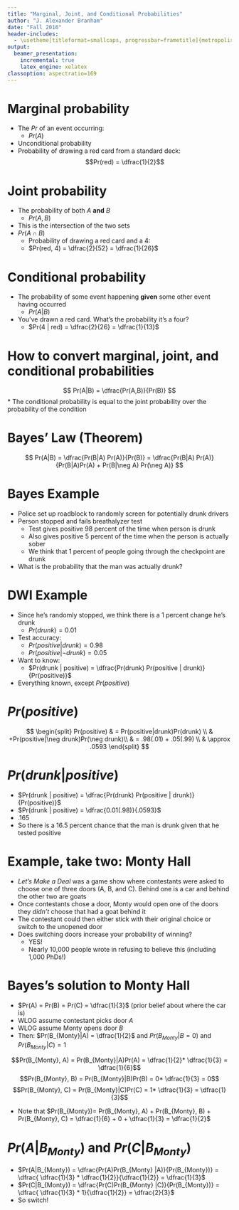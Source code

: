 ```yaml
---
title: "Marginal, Joint, and Conditional Probabilities"
author: "J. Alexander Branham"
date: "Fall 2016"
header-includes: 
  - \usetheme[titleformat=smallcaps, progressbar=frametitle]{metropolis}
output: 
  beamer_presentation:
    incremental: true
    latex_engine: xelatex
classoption: aspectratio=169
---
```


# Marginal probability
* The $Pr$ of an event occurring:
    + $Pr(A)$
* Unconditional probability
* Probability of drawing a red card from a standard deck:
$$Pr(red) = \dfrac{1}{2}$$

# Joint probability
* The probability of both $A$ **and** $B$
    + $Pr(A, B)$
* This is the intersection  of the two sets
* $Pr(A \cap B)$
    + Probability of drawing a red card and a 4:
    + $Pr(red, 4) = \dfrac{2}{52} = \dfrac{1}{26}$

# Conditional probability
* The probability of some event happening **given** some other event having occurred
    + $Pr(A|B)$
* You've drawn a red card. What's the probability it's a four?
    + $Pr(4 | red) = \dfrac{2}{26} = \dfrac{1}{13}$

# How to convert marginal, joint, and conditional probabilities
$$
Pr(A|B) = \dfrac{Pr(A,B)}{Pr(B)}
$$
* The conditional probability is equal to the joint probability over the probability of the condition 

# Bayes' Law (Theorem)
$$
Pr(A|B) = \dfrac{Pr(B|A) Pr(A)}{Pr(B)} = \dfrac{Pr(B|A) Pr(A)}{Pr(B|A)Pr(A) + Pr(B|\neg A) Pr(\neg A)}
$$

# Bayes Example
* Police set up roadblock to randomly screen for potentially drunk drivers
* Person stopped and fails breathalyzer test
    + Test gives positive 98 percent of the time when person is drunk
    + Also gives positive 5 percent of the time when the person is actually sober 
    + We think that 1 percent of people going through the checkpoint are drunk 
* What is the probability that the man was actually drunk? 

# DWI Example
* Since he's randomly stopped, we think there is a 1 percent change he's drunk 
    + $Pr(drunk) = 0.01$
* Test accuracy:
    + $Pr(positive | drunk) = 0.98$
    + $Pr(positive | \neg drunk) = 0.05$
* Want to know:
    + $Pr(drunk | positive) = \dfrac{Pr(drunk) Pr(positive | drunk)}{Pr(positive)}$
* Everything known, except $Pr(positive)$

# $Pr(positive)$
$$
\begin{split}
Pr(positive) & = Pr(positive|drunk)Pr(drunk) \\
 & +Pr(positive|\neg drunk)Pr(\neg drunk)\\
 & = .98(.01) + .05(.99) \\
 & \approx .0593
\end{split}
$$

# $Pr(drunk | positive)$
* $Pr(drunk | positive) = \dfrac{Pr(drunk) Pr(positive | drunk)}{Pr(positive)}$
* $Pr(drunk | positive) = \dfrac{0.01(.98)}{.0593}$
* $.165$
* So there is a 16.5 percent chance that the man is drunk given that he tested positive

# Example, take two: Monty Hall
* *Let's Make a Deal* was a game show where contestants were asked to choose one of three doors (A, B, and C). Behind one is a car and behind the other two are goats 
* Once contestants chose a door, Monty would open one of the doors they *didn't* choose that had a goat behind it
* The contestant could then either stick with their original choice or switch to the unopened door 
* Does switching doors increase your probability of winning? 
    + YES! 
    + Nearly 10,000 people wrote in refusing to believe this (including 1,000 PhDs!)
    
# Bayes's solution to Monty Hall
* $Pr(A) = Pr(B) = Pr(C) = \dfrac{1}{3}$ (prior belief about where the car is)
* WLOG assume contestant picks door $A$
* WLOG assume Monty opens door $B$
* Then: $Pr(B_{Monty}|A) = \dfrac{1}{2}$ and $Pr(B_{Monty}|B=0)$ and $Pr(B_{Monty}|C) = 1$

\pause

$$Pr(B_{Monty}, A) = Pr(B_{Monty}|A)Pr(A) = \dfrac{1}{2}* \dfrac{1}{3} = \dfrac{1}{6}$$
$$Pr(B_{Monty}, B) = Pr(B_{Monty}|B)Pr(B) = 0* \dfrac{1}{3} = 0$$
$$Pr(B_{Monty}, C) = Pr(B_{Monty}|C)Pr(C) = 1* \dfrac{1}{3} = \dfrac{1}{3}$$

\pause

* Note that $Pr(B_{Monty})= Pr(B_{Monty}, A) + Pr(B_{Monty}, B) + Pr(B_{Monty}, C) = \dfrac{1}{6} + 0 + \dfrac{1}{3} = \dfrac{1}{2}$

# $Pr(A|B_{Monty})$ and $Pr(C|B_{Monty})$
* $Pr(A|B_{Monty}) = \dfrac{Pr(A)Pr(B_{Monty} |A)}{Pr(B_{Monty})} = \dfrac{ \dfrac{1}{3} * \dfrac{1}{2}}{\dfrac{1}{2}} = \dfrac{1}{3}$
* $Pr(C|B_{Monty}) = \dfrac{Pr(C)Pr(B_{Monty} |C)}{Pr(B_{Monty})} = \dfrac{ \dfrac{1}{3} * 1}{\dfrac{1}{2}} = \dfrac{2}{3}$
* So switch! 
